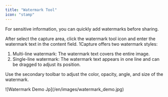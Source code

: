 ```yaml
---
title: "Watermark Tool"
icon: "stamp"
---
```


For sensitive information, you can quickly add watermarks before sharing.
  
After select the capture area, click the watermark tool icon and enter the watermark text in the content field. 1Capture offers two watermark styles:
  
1. Multi-line watermark: The watermark text covers the entire image.
2. Single-line watermark: The watermark text appears in one line and can be dragged to adjust its position.
  
Use the secondary toolbar to adjust the color, opacity, angle, and size of the watermark.

<Frame>
  ![Watermark Demo Jp](/en/images/watermark_demo.jpg)
</Frame>